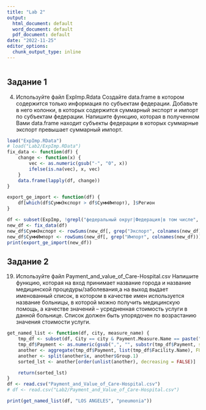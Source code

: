 ```yaml
---
title: "Lab 2"
output:
  html_document: default
  word_document: default
  pdf_document: default
date: "2022-11-25"
editor_options:
  chunk_output_type: inline
---
```


```r

```

## Задание 1
4. Используйте файл ExpImp.Rdata
Создайте data.frame в котором содержится только информация по субъектам федерации.
Добавьте в него колонки, в которых содержится суммарный экспорт и импорт по субъектам федерации.
Напишите функцию, которая в полученном Вами data.frame находит субъекты федерации в которых суммарные экспорт превышает суммарный импорт.
```r
load("ExpImp.RData")
# load("Lab2/ExpImp.RData")
fix_data <- function(df) {
    change <- function(x) {
        vec <- as.numeric(gsub("-", "0", x))
        ifelse(is.na(vec), x, vec)
    }
    data.frame(lapply(df, change))
}

export_ge_import <- function(df) {
    df[which(df$СуммЭкспорт > df$СуммИмпорт), ]$Регион
}

df <- subset(ExpImp, !grepl("федеральный округ|Федерация|в том числе", Регион))
new_df <- fix_data(df)
new_df$СуммЭкспорт <- rowSums(new_df[, grep("Экспорт", colnames(new_df))])
new_df$СуммИмпорт <- rowSums(new_df[, grep("Импорт", colnames(new_df))])
print(export_ge_import(new_df))
```
## Задание 2
19. Используйте файл Payment_and_value_of_Care-Hospital.csv
Напишите функцию, которая на вход принимает название города
и название медицинской процедуры/заболевания,а на выход выдает
именованный список,
в котором в качестве имен используется название больницы,
в которой можно получить медицинскую помощь,
а качестве значений – усредненная стоимость услуги в данной больнице.
Список должен быть упорядочен по возрастанию значения стоимости услуги.
```r
get_named_list <- function(df, city, measure_name) {
    tmp_df <- subset(df, City == city & Payment.Measure.Name == paste("Payment for", measure_name, "patients"))
    tmp_df$Payment <- as.numeric(gsub(",", "", substr(tmp_df$Payment, start = 2, stop = nchar(tmp_df$Payment))))
    another <- aggregate(tmp_df$Payment, list(tmp_df$Facility.Name), FUN = mean)
    another <- split(another$x, another$Group.1)
    sorted_lst <- another[order(unlist(another), decreasing = FALSE)]

    return(sorted_lst)
}
df <- read.csv("Payment_and_Value_of_Care-Hospital.csv")
# df <- read.csv("Lab2/Payment_and_Value_of_Care-Hospital.csv")

print(get_named_list(df, "LOS ANGELES", "pneumonia"))
```